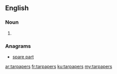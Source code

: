 ==English==

===Noun===
{{head|en|plural}}

# {{plural of|tarpaper|lang=en|nocat=1}}

===Anagrams===
* [[spare part#English|spare part]]

[[ar:tarpapers]]
[[fr:tarpapers]]
[[ku:tarpapers]]
[[my:tarpapers]]